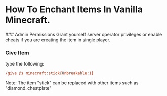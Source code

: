
# How To Enchant Items In Vanilla Minecraft.

<Steps>
### Admin Permissions
Grant yourself server operator privileges or enable cheats if you are creating the item in single player.

### Give Item
type the following:
```ini copy
/give @s minecraft:stick{Unbreakable:1}
```
Note: The item "stick" can be replaced with other items such as "diamond_chestplate"
</Step>